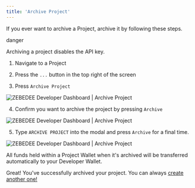```yaml
---
title: 'Archive Project'
---
```


If you ever want to archive a Project, archive it by following these steps.

danger

Archiving a project disables the API key.

1.  Navigate to a Project
    
2.  Press the `...` button in the top right of the screen
    
3.  Press `Archive Project`
    

<Frame type="glass" caption="ZEBEDEE Developer Dashboard | Archive Project">
  <img src="https://docs.zebedee.io/img/v2/projects-archive-project.png" alt="ZEBEDEE Developer Dashboard | Archive Project" />
</Frame>
<br />

4.  Confirm you want to archive the project by pressing `Archive`

<Frame type="glass" caption="ZEBEDEE Developer Dashboard | Archive Project">
  <img src="https://docs.zebedee.io/img/v2/projects-archive-project-2.png" alt="ZEBEDEE Developer Dashboard | Archive Project" />
</Frame>
<br />

5.  Type `ARCHIVE PROJECT` into the modal and press `Archive` for a final time.

<Frame type="glass" caption="ZEBEDEE Developer Dashboard | Archive Project">
  <img src="https://docs.zebedee.io/img/v2/projects-archive-project-3.png" alt="ZEBEDEE Developer Dashboard | Archive Project" />
</Frame>
<br />

<Tip>All funds held within a Project Wallet when it's archived will be transferred automatically to your Developer Wallet.</Tip>

Great! You've successfully archived your project. You can always [create another one!](/docs/dashboard/projects/create)